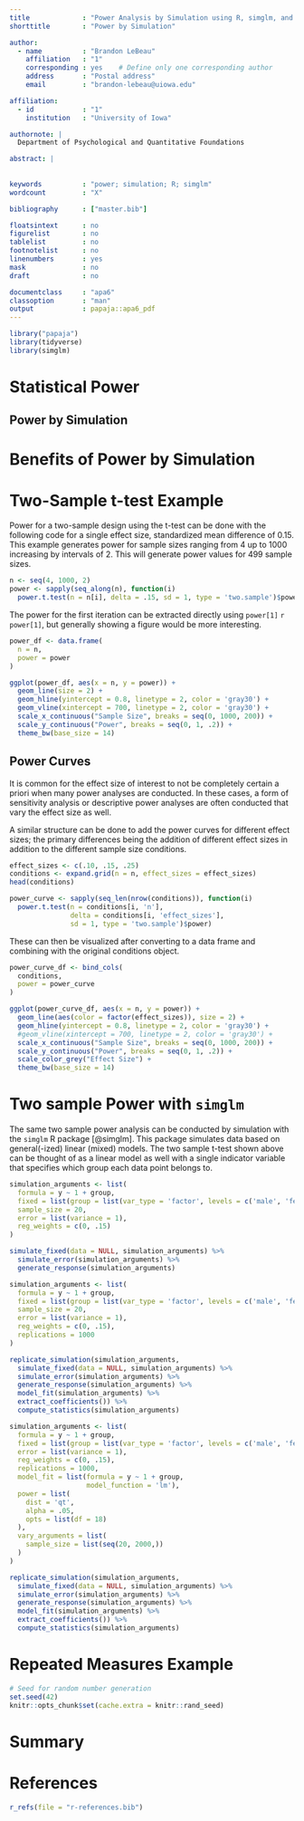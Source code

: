 ```yaml
---
title             : "Power Analysis by Simulation using R, simglm, and Shiny"
shorttitle        : "Power by Simulation"

author: 
  - name          : "Brandon LeBeau"
    affiliation   : "1"
    corresponding : yes    # Define only one corresponding author
    address       : "Postal address"
    email         : "brandon-lebeau@uiowa.edu"

affiliation:
  - id            : "1"
    institution   : "University of Iowa"

authornote: |
  Department of Psychological and Quantitative Foundations

abstract: |
  
  
keywords          : "power; simulation; R; simglm"
wordcount         : "X"

bibliography      : ["master.bib"]

floatsintext      : no
figurelist        : no
tablelist         : no
footnotelist      : no
linenumbers       : yes
mask              : no
draft             : no

documentclass     : "apa6"
classoption       : "man"
output            : papaja::apa6_pdf
---
```


```r
library("papaja")
library(tidyverse)
library(simglm)
```

# Statistical Power


## Power by Simulation


# Benefits of Power by Simulation


# Two-Sample t-test Example
Power for a two-sample design using the t-test can be done with the following code for a single effect size, standardized mean difference of 0.15. This example generates power for sample sizes ranging from 4 up to 1000 increasing by intervals of 2. This will generate power values for 499 sample sizes. 

```r
n <- seq(4, 1000, 2)
power <- sapply(seq_along(n), function(i) 
  power.t.test(n = n[i], delta = .15, sd = 1, type = 'two.sample')$power)
```

The power for the first iteration can be extracted directly using `power[1]` `r power[1]`, but generally showing a figure would be more interesting.

```r
power_df <- data.frame(
  n = n,
  power = power
)

ggplot(power_df, aes(x = n, y = power)) + 
  geom_line(size = 2) + 
  geom_hline(yintercept = 0.8, linetype = 2, color = 'gray30') + 
  geom_vline(xintercept = 700, linetype = 2, color = 'gray30') +
  scale_x_continuous("Sample Size", breaks = seq(0, 1000, 200)) + 
  scale_y_continuous("Power", breaks = seq(0, 1, .2)) +
  theme_bw(base_size = 14)
```

## Power Curves
It is common for the effect size of interest to not be completely certain a priori when many power analyses are conducted. In these cases, a form of sensitivity analysis or descriptive power analyses are often conducted that vary the effect size as well. 

A similar structure can be done to add the power curves for different effect sizes; the primary differences being the addition of different effect sizes in addition to the different sample size conditions. 

```r
effect_sizes <- c(.10, .15, .25)
conditions <- expand.grid(n = n, effect_sizes = effect_sizes)
head(conditions)
```

```r
power_curve <- sapply(seq_len(nrow(conditions)), function(i) 
  power.t.test(n = conditions[i, 'n'], 
               delta = conditions[i, 'effect_sizes'], 
               sd = 1, type = 'two.sample')$power)
```

These can then be visualized after converting to a data frame and combining with the original conditions object.

```r
power_curve_df <- bind_cols(
  conditions, 
  power = power_curve
)

ggplot(power_curve_df, aes(x = n, y = power)) + 
  geom_line(aes(color = factor(effect_sizes)), size = 2) + 
  geom_hline(yintercept = 0.8, linetype = 2, color = 'gray30') + 
  #geom_vline(xintercept = 700, linetype = 2, color = 'gray30') +
  scale_x_continuous("Sample Size", breaks = seq(0, 1000, 200)) + 
  scale_y_continuous("Power", breaks = seq(0, 1, .2)) +
  scale_color_grey("Effect Size") +
  theme_bw(base_size = 14)
```




# Two sample Power with `simglm`
The same two sample power analysis can be conducted by simulation with the `simglm` R package [@simglm]. This package simulates data based on general(-ized) linear (mixed) models. The two sample t-test shown above can be thought of as a linear model as well with a single indicator variable that specifies which group each data point belongs to. 

```r
simulation_arguments <- list(
  formula = y ~ 1 + group,
  fixed = list(group = list(var_type = 'factor', levels = c('male', 'female'))),
  sample_size = 20,
  error = list(variance = 1),
  reg_weights = c(0, .15)
)

simulate_fixed(data = NULL, simulation_arguments) %>%
  simulate_error(simulation_arguments) %>%
  generate_response(simulation_arguments)
```

```r
simulation_arguments <- list(
  formula = y ~ 1 + group,
  fixed = list(group = list(var_type = 'factor', levels = c('male', 'female'))),
  sample_size = 20,
  error = list(variance = 1),
  reg_weights = c(0, .15),
  replications = 1000
)

replicate_simulation(simulation_arguments,
  simulate_fixed(data = NULL, simulation_arguments) %>%
  simulate_error(simulation_arguments) %>%
  generate_response(simulation_arguments) %>%
  model_fit(simulation_arguments) %>%
  extract_coefficients()) %>%
  compute_statistics(simulation_arguments)
```


```r
simulation_arguments <- list(
  formula = y ~ 1 + group,
  fixed = list(group = list(var_type = 'factor', levels = c('male', 'female'))),
  error = list(variance = 1),
  reg_weights = c(0, .15),
  replications = 1000,
  model_fit = list(formula = y ~ 1 + group, 
                   model_function = 'lm'),
  power = list(
    dist = 'qt',
    alpha = .05,
    opts = list(df = 18)
  ),
  vary_arguments = list(
    sample_size = list(seq(20, 2000,))
  )
)

replicate_simulation(simulation_arguments,
  simulate_fixed(data = NULL, simulation_arguments) %>%
  simulate_error(simulation_arguments) %>%
  generate_response(simulation_arguments) %>%
  model_fit(simulation_arguments) %>%
  extract_coefficients()) %>%
  compute_statistics(simulation_arguments)
```


# Repeated Measures Example


```r
# Seed for random number generation
set.seed(42)
knitr::opts_chunk$set(cache.extra = knitr::rand_seed)
```

# Summary


\newpage

# References
```r
r_refs(file = "r-references.bib")
```

\begingroup
\setlength{\parindent}{-0.5in}
\setlength{\leftskip}{0.5in}

<div id = "refs"></div>
\endgroup
